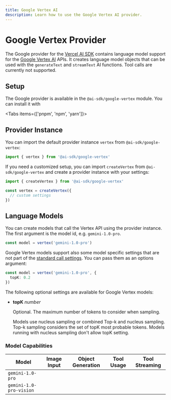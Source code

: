```yaml
---
title: Google Vertex AI
description: Learn how to use the Google Vertex AI provider.
---
```


# Google Vertex Provider

The Google provider for the [Vercel AI SDK](https://sdk.vercel.ai/docs) contains language model support for the [Google Vertex AI](https://cloud.google.com/vertex-ai) APIs.
It creates language model objects that can be used with the `generateText` and `streamText` AI functions.
Tool calls are currently not supported.

## Setup

The Google provider is available in the `@ai-sdk/google-vertex` module. You can install it with

<Tabs items={['pnpm', 'npm', 'yarn']}>
  <Tab>
    <Snippet text="pnpm install @ai-sdk/google-vertex" dark />
  </Tab>
  <Tab>
    <Snippet text="npm install @ai-sdk/google-vertex" dark />
  </Tab>
  <Tab>
    <Snippet text="yarn add @ai-sdk/google-vertex" dark />
  </Tab>
</Tabs>

## Provider Instance

You can import the default provider instance `vertex` from `@ai-sdk/google-vertex`:

```ts
import { vertex } from '@ai-sdk/google-vertex'
```

If you need a customized setup, you can import `createVertex` from `@ai-sdk/google-vertex` and create a provider instance with your settings:

```ts
import { createVertex } from '@ai-sdk/google-vertex'

const vertex = createVertex({
  // custom settings
})
```

## Language Models

You can create models that call the Vertex API using the provider instance.
The first argument is the model id, e.g. `gemini-1.0-pro`.

```ts
const model = vertex('gemini-1.0-pro')
```

Google Vertex models support also some model specific settings that are not part of the [standard call settings](/docs/ai-sdk-core/settings).
You can pass them as an options argument:

```ts
const model = vertex('gemini-1.0-pro', {
  topK: 0.2
})
```

The following optional settings are available for Google Vertex models:

- **topK** _number_

  Optional. The maximum number of tokens to consider when sampling.

  Models use nucleus sampling or combined Top-k and nucleus sampling.
  Top-k sampling considers the set of topK most probable tokens.
  Models running with nucleus sampling don't allow topK setting.

### Model Capabilities

| Model                   | Image Input         | Object Generation   | Tool Usage          | Tool Streaming      |
| ----------------------- | ------------------- | ------------------- | ------------------- | ------------------- |
| `gemini-1.0-pro`        | <Cross size={18} /> | <Cross size={18} /> | <Cross size={18} /> | <Cross size={18} /> |
| `gemini-1.0-pro-vision` | <Check size={18} /> | <Cross size={18} /> | <Cross size={18} /> | <Cross size={18} /> |
